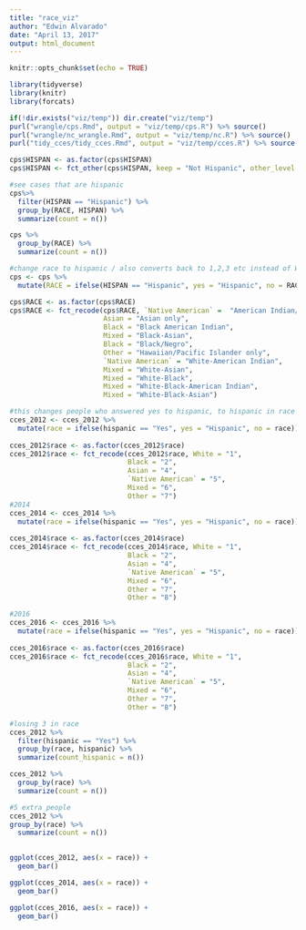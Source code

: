 ```yaml
---
title: "race_viz"
author: "Edwin Alvarado"
date: "April 13, 2017"
output: html_document
---
```


```r
knitr::opts_chunk$set(echo = TRUE)
```

```r
library(tidyverse)
library(knitr)
library(forcats)
```

```r
if(!dir.exists("viz/temp")) dir.create("viz/temp")
purl("wrangle/cps.Rmd", output = "viz/temp/cps.R") %>% source()
purl("wrangle/nc_wrangle.Rmd", output = "viz/temp/nc.R") %>% source()
purl("tidy_cces/tidy_cces.Rmd", output = "viz/temp/cces.R") %>% source()
```

```r
cps$HISPAN <- as.factor(cps$HISPAN)
cps$HISPAN <- fct_other(cps$HISPAN, keep = "Not Hispanic", other_level = "Hispanic")

#see cases that are hispanic
cps%>%
  filter(HISPAN == "Hispanic") %>%
  group_by(RACE, HISPAN) %>%
  summarize(count = n())

cps %>%
  group_by(RACE) %>%
  summarize(count = n())

#change race to hispanic / also converts back to 1,2,3 etc instead of White, Black etc
cps <- cps %>%
  mutate(RACE = ifelse(HISPAN == "Hispanic", yes = "Hispanic", no = RACE))

cps$RACE <- as.factor(cps$RACE)
cps$RACE <- fct_recode(cps$RACE, `Native American` =  "American Indian/Aleut/Eskimo",
                       Asian = "Asian only",
                       Black = "Black American Indian",
                       Mixed = "Black-Asian",
                       Black = "Black/Negro",
                       Other = "Hawaiian/Pacific Islander only",
                       `Native American` = "White-American Indian",
                       Mixed = "White-Asian",
                       Mixed = "White-Black",
                       Mixed = "White-Black-American Indian",
                       Mixed = "White-Black-Asian")
```

```r
#this changes people who answered yes to hispanic, to hispanic in race column
cces_2012 <- cces_2012 %>%
  mutate(race = ifelse(hispanic == "Yes", yes = "Hispanic", no = race))
  
cces_2012$race <- as.factor(cces_2012$race)
cces_2012$race <- fct_recode(cces_2012$race, White = "1",
                             Black = "2",
                             Asian = "4",
                             `Native American` = "5",
                             Mixed = "6",
                             Other = "7")
#2014
cces_2014 <- cces_2014 %>%
  mutate(race = ifelse(hispanic == "Yes", yes = "Hispanic", no = race))
  
cces_2014$race <- as.factor(cces_2014$race)
cces_2014$race <- fct_recode(cces_2014$race, White = "1",
                             Black = "2",
                             Asian = "4",
                             `Native American` = "5",
                             Mixed = "6",
                             Other = "7",
                             Other = "8")

#2016
cces_2016 <- cces_2016 %>%
  mutate(race = ifelse(hispanic == "Yes", yes = "Hispanic", no = race))
  
cces_2016$race <- as.factor(cces_2016$race)
cces_2016$race <- fct_recode(cces_2016$race, White = "1",
                             Black = "2",
                             Asian = "4",
                             `Native American` = "5",
                             Mixed = "6",
                             Other = "7",
                             Other = "8")
```

```r
#losing 3 in race
cces_2012 %>%
  filter(hispanic == "Yes") %>%
  group_by(race, hispanic) %>%
  summarize(count_hispanic = n())

cces_2012 %>%
  group_by(race) %>%
  summarize(count = n())
```

```r
#5 extra people
cces_2012 %>%
group_by(race) %>%
  summarize(count = n())
  

ggplot(cces_2012, aes(x = race)) +
  geom_bar()

```

```r
ggplot(cces_2014, aes(x = race)) +
  geom_bar()
```

```r
ggplot(cces_2016, aes(x = race)) +
  geom_bar()
```


